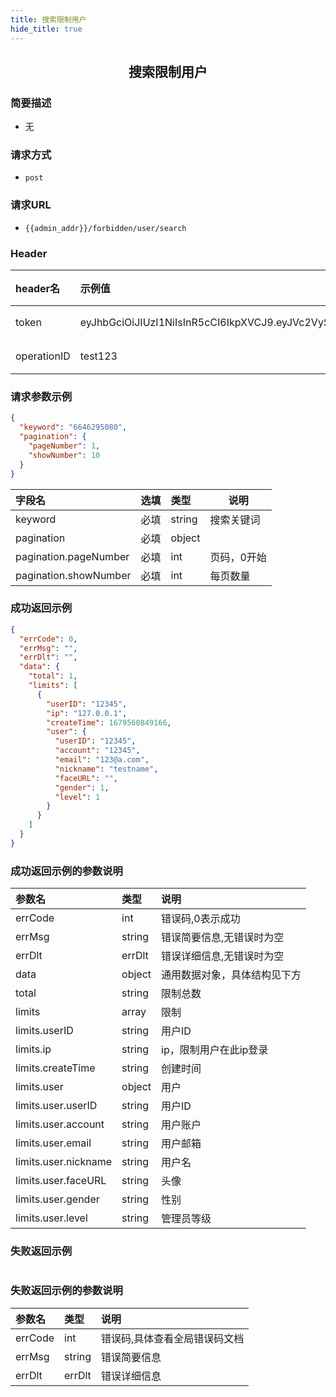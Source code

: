 ```yaml
---
title: 搜索限制用户
hide_title: true
---
```


<center>

## 搜索限制用户

</center>

### 简要描述
- 无
### 请求方式
- `post` 
### 请求URL
- `{{admin_addr}}/forbidden/user/search` 


### Header
|header名|示例值|选填|类型|说明|
|:----    |:-------    |:--- |---|------      |
|token|eyJhbGciOiJIUzI1NiIsInR5cCI6IkpXVCJ9.eyJVc2VySUQiOiJhZG1pbjIiLCJVc2VyVHlwZSI6MiwiZXhwIjoxNjk4OTE4Njg5LCJuYmYiOjE2OTExNDIzODksImlhdCI6MTY5MTE0MjY4OX0.oIpGc9Ka7tTuPYY34PeiqJwvfF0QZnhInomktOCtYAc|必填|string||
|operationID|test123|必填|string||


### 请求参数示例


```json
{
  "keyword": "6646295080",
  "pagination": {
    "pageNumber": 1,
    "showNumber": 10
  }
}
```
|字段名|选填|类型|说明|
|:----    |:-------    |:--- |---|
|keyword|必填|string|搜索关键词|
|pagination|必填|object||
|pagination.pageNumber|必填|int|页码，0开始|
|pagination.showNumber|必填|int|每页数量|
### 成功返回示例


```json
{
  "errCode": 0,
  "errMsg": "",
  "errDlt": "",
  "data": {
    "total": 1,
    "limits": [
      {
        "userID": "12345",
        "ip": "127.0.0.1",
        "createTime": 1679560849166,
        "user": {
          "userID": "12345",
          "account": "12345",
          "email": "123@a.com",
          "nickname": "testname",
          "faceURL": "",
          "gender": 1,
          "level": 1
        }
      }
    ]
  }
}
```
### 成功返回示例的参数说明


|参数名|类型|说明|
|:----    |:-------    |:--- |
|errCode|int|错误码,0表示成功|
|errMsg|string|错误简要信息,无错误时为空|
|errDlt|errDlt|错误详细信息,无错误时为空|
|data|object|通用数据对象，具体结构见下方|
|total|string|限制总数|
|limits|array|限制|
|limits.userID|string|用户ID|
|limits.ip|string|ip，限制用户在此ip登录|
|limits.createTime|string|创建时间|
|limits.user|object|用户|
|limits.user.userID|string|用户ID|
|limits.user.account|string|用户账户|
|limits.user.email|string|用户邮箱|
|limits.user.nickname|string|用户名|
|limits.user.faceURL|string|头像|
|limits.user.gender|string|性别|
|limits.user.level|string|管理员等级|
### 失败返回示例


```json

```
### 失败返回示例的参数说明


|参数名|类型|说明|
|:----    |:-------    |:--- |
|errCode|int|错误码,具体查看全局错误码文档|
|errMsg|string|错误简要信息|
|errDlt|errDlt|错误详细信息|
